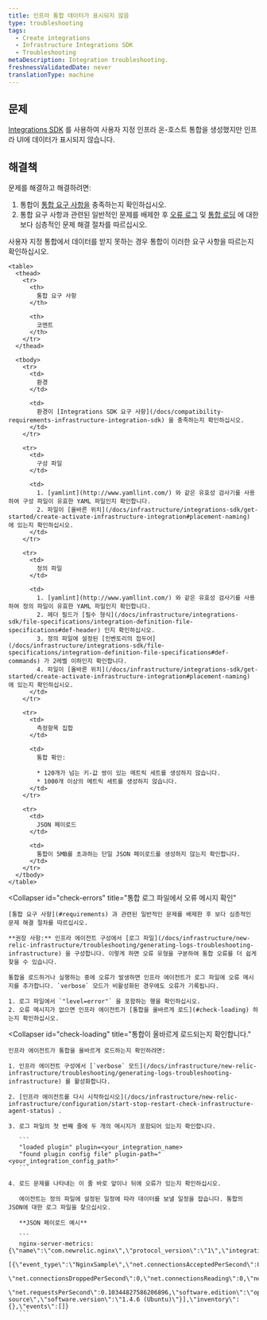 ```yaml
---
title: 인프라 통합 데이터가 표시되지 않음
type: troubleshooting
tags:
  - Create integrations
  - Infrastructure Integrations SDK
  - Troubleshooting
metaDescription: Integration troubleshooting.
freshnessValidatedDate: never
translationType: machine
---
```


## 문제

[Integrations SDK](/docs/integrations/integrations-sdk/getting-started/introduction-infrastructure-integrations-sdk) 를 사용하여 사용자 지정 인프라 온-호스트 통합을 생성했지만 인프라 UI에 데이터가 표시되지 않습니다.

## 해결책

문제를 해결하고 해결하려면:

1. 통합이 [통합 요구 사항을](#requirements) 충족하는지 확인하십시오.
2. 통합 요구 사항과 관련된 일반적인 문제를 배제한 후 [오류 로그](#check-errors) 및 [통합 로딩](#check-loading) 에 대한 보다 심층적인 문제 해결 절차를 따르십시오.

<CollapserGroup>
  <Collapser
    id="requirements"
    title="통합 요구 사항 문제 해결"
  >
    사용자 지정 통합에서 데이터를 받지 못하는 경우 통합이 이러한 요구 사항을 따르는지 확인하십시오.

    <table>
      <thead>
        <tr>
          <th>
            통합 요구 사항
          </th>

          <th>
            코멘트
          </th>
        </tr>
      </thead>

      <tbody>
        <tr>
          <td>
            환경
          </td>

          <td>
            환경이 [Integrations SDK 요구 사항](/docs/compatibility-requirements-infrastructure-integration-sdk) 을 충족하는지 확인하십시오.
          </td>
        </tr>

        <tr>
          <td>
            구성 파일
          </td>

          <td>
            1. [yamlint](http://www.yamllint.com/) 와 같은 유효성 검사기를 사용하여 구성 파일이 유효한 YAML 파일인지 확인합니다.
            2. 파일이 [올바른 위치](/docs/infrastructure/integrations-sdk/get-started/create-activate-infrastructure-integration#placement-naming) 에 있는지 확인하십시오.
          </td>
        </tr>

        <tr>
          <td>
            정의 파일
          </td>

          <td>
            1. [yamlint](http://www.yamllint.com/) 와 같은 유효성 검사기를 사용하여 정의 파일이 유효한 YAML 파일인지 확인합니다.
            2. 헤더 필드가 [필수 형식](/docs/infrastructure/integrations-sdk/file-specifications/integration-definition-file-specifications#def-header) 인지 확인하십시오.
            3. 정의 파일에 설정된 [인벤토리의 접두어](/docs/infrastructure/integrations-sdk/file-specifications/integration-definition-file-specifications#def-commands) 가 2레벨 이하인지 확인합니다.
            4. 파일이 [올바른 위치](/docs/infrastructure/integrations-sdk/get-started/create-activate-infrastructure-integration#placement-naming) 에 있는지 확인하십시오.
          </td>
        </tr>

        <tr>
          <td>
            측정항목 집합
          </td>

          <td>
            통합 확인:

            * 120개가 넘는 키-값 쌍이 있는 메트릭 세트를 생성하지 않습니다.
            * 1000개 이상의 메트릭 세트를 생성하지 않습니다.
          </td>
        </tr>

        <tr>
          <td>
            JSON 페이로드
          </td>

          <td>
            통합이 5MB를 초과하는 단일 JSON 페이로드를 생성하지 않는지 확인합니다.
          </td>
        </tr>
      </tbody>
    </table>
  </Collapser>

  <Collapser
    id="check-errors"
    title="통합 로그 파일에서 오류 메시지 확인"
  >
    [통합 요구 사항](#requirements) 과 관련된 일반적인 문제를 배제한 후 보다 심층적인 문제 해결 절차를 따르십시오.

    **권장 사항:** 인프라 에이전트 구성에서 [로그 파일](/docs/infrastructure/new-relic-infrastructure/troubleshooting/generating-logs-troubleshooting-infrastructure) 을 구성합니다. 이렇게 하면 오류 유형을 구분하여 통합 오류를 더 쉽게 찾을 수 있습니다.

    통합을 로드하거나 실행하는 중에 오류가 발생하면 인프라 에이전트가 로그 파일에 오류 메시지를 추가합니다. `verbose` 모드가 비활성화된 경우에도 오류가 기록됩니다.

    1. 로그 파일에서 `"level=error"` 을 포함하는 행을 확인하십시오.
    2. 오류 메시지가 없으면 인프라 에이전트가 [통합을 올바르게 로드](#check-loading) 하는지 확인하십시오.
  </Collapser>

  <Collapser
    id="check-loading"
    title="통합이 올바르게 로드되는지 확인합니다."
  >
    인프라 에이전트가 통합을 올바르게 로드하는지 확인하려면:

    1. 인프라 에이전트 구성에서 [`verbose` 모드](/docs/infrastructure/new-relic-infrastructure/troubleshooting/generating-logs-troubleshooting-infrastructure) 를 활성화합니다.

    2. [인프라 에이전트를 다시 시작하십시오](/docs/infrastructure/new-relic-infrastructure/configuration/start-stop-restart-check-infrastructure-agent-status) .

    3. 로그 파일의 첫 번째 줄에 두 개의 메시지가 포함되어 있는지 확인합니다.

       ```
       "loaded plugin" plugin=<your_integration_name>
       "found plugin config file" plugin-path="<your_integration_config_path>"
       ```

    4. 로드 문제를 나타내는 이 줄 바로 앞이나 뒤에 오류가 있는지 확인하십시오.

       에이전트는 정의 파일에 설정된 일정에 따라 데이터를 보낼 일정을 잡습니다. 통합의 JSON에 대한 로그 파일을 찾으십시오.

       **JSON 페이로드 예시**

       ```
       nginx-server-metrics: {\"name\":\"com.newrelic.nginx\",\"protocol_version\":\"1\",\"integration_version\":\"0.5.0\",\"metrics\":
       [{\"event_type\":\"NginxSample\",\"net.connectionsAcceptedPerSecond\":0.10344827586206896,\"net.connectionsActive\":1,
       \"net.connectionsDroppedPerSecond\":0,\"net.connectionsReading\":0,\"net.connectionsWaiting\":0,\"net.connectionsWriting\":1,
       \"net.requestsPerSecond\":0.10344827586206896,\"software.edition\":\"open source\",\"software.version\":\"1.4.6 (Ubuntu)\"}],\"inventory\":{},\"events\":[]}
       ```
  </Collapser>
</CollapserGroup>